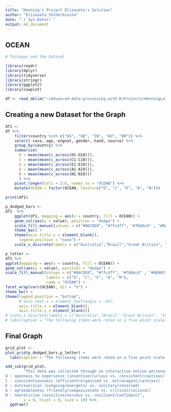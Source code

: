 ```yaml
---
title: "Henning's Project Elizaveta's Solution"
author: "Elizaveta Shcherbinina"
date: "`r Sys.Date()`"
output: md_document
---
```


## OCEAN



```r
# Packages and the Dataset

library(readr)
library(dplyr)
library(tidyverse)
library(stringr)
library(ggplot2)
library(cowplot)

df <- read_delim("~/Advanced-data-processing-with-R/Projects/HenningLa7/data.csv", delim = "\t", escape_double = FALSE, trim_ws = TRUE)
```

## Creating a new Dataset for the Graph 

```r
df1 <- 
df %>%
    filter(country %in% c("US", "GB", "IN", "AU", "BR")) %>%
    select(-race,-age,-engnat,-gender,-hand,-source) %>%
    group_by(country) %>%
    summarise(      
      O = mean(mean(c_across(O1:O10))), 
      C = mean(mean(c_across(C1:C10))), 
      E = mean(mean(c_across(E1:E10))), 
      A = mean(mean(c_across(A1:A10))), 
      N = mean(mean(c_across(N1:N10)))
      ) %>%
    pivot_longer(cols = 2:6, names_to = "OCEAN") %>%
    mutate(OCEAN = factor(OCEAN, levels=c("O", "C", "E", "A", "N")))

print(df1)

```


```r
p_dodged_bars <- 
df1  %>%
    ggplot(df1, mapping = aes(x = country, fill = OCEAN)) +
    geom_col(aes(y = value), position = "dodge") +
    scale_fill_manual(values = c("#06CDE0", "#7fcdff", "#76b6c4" , "#0A98F2", "#066EC5")) +
    theme_bw() +
    theme(axis.title.x = element_blank(),
      legend.position = "none") + 
    scale_x_discrete(labels = c("Australia","Brazil","Great Britain", "India", "United States"))


```


```r
p_letter <-
df1 %>%
ggplot(mapping = aes(x = country, fill = OCEAN)) +
geom_col(aes(y = value), position = "dodge") +
scale_fill_manual(values = c("#06CDE0", "#7fcdff", "#76b6c4" , "#0A98F2", "#066EC5"), 
                  labels = c("O", "C", "E", "A", "N"), 
                  name = "OCEAN") + 
facet_wrap(vars(OCEAN), dir = "h") +
theme_bw() +
theme(legend.position = "bottom", 
      # axis.text.x = element_text(angle = -45),
      axis.title.x = element_blank(),
      axis.title.y = element_blank())
# scale_x_discrete(labels = c("Australia","Brazil","Great Britain", "India", "United States"))  + 
# labs(caption = "The following items were rated on a five point scale where 1=Disagree, 3=Neutral, 5=Agree, 0=missed")


```

## Final Graph 
```r
grid_plot <- 
plot_grid(p_dodged_bars,p_letter) + 
  labs(caption = "The following items were rated on a five point scale where 1=Disagree, 3=Neutral, 5=Agree, 0=missed")

add_sub(grid_plot, 
        "This data was collected through on interactive online personality test. 
O : openness to experience (inventive/curious vs. consistent/cautious) 
C : conscientiousness (efficient/organized vs. extravagant/careless) 
E : extraversion (outgoing/energetic vs. solitary/reserved) 
A : agreeableness (friendly/compassionate vs. critical/rational) 
N : neuroticism (sensitive/nervous vs. resilient/confident)", 
        x = 0, hjust = 0, size = 10) %>%
  ggdraw()

```

